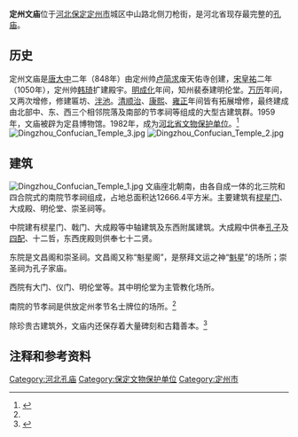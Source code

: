 {{文物保护单位
| 级别 = 全国
| Cat = 河北全国重点文物保护单位
| 省区市 = 河北省
| 图片 = [[File:Dingzhou_Confucian_Temple_4.jpg|220px]]<br><small>定州文庙戟门</small>
| 名称 = 定县文庙
| 编号 = 7-0760-3-058
| 分类 = 古建筑及历史纪念建筑物
| 时代 = 清
| 所在 = [[河北省|河北省]][[定州市|定州市]]
| 登录 = 2013年3月
}}
'''定州文庙'''位于[[河北|河北]][[保定|保定]][[定州市|定州市]]城区中山路北侧刀枪街，是河北省现存最完整的[[孔庙|孔庙]]。

==历史==
定州文庙是[[唐|唐]][[大中_(唐朝)|大中]]二年（848年）由定州帅[[卢简求|卢简求]]废天佑寺创建，[[北宋|宋]][[皇祐|皇祐]]二年（1050年），定州帅[[韩琦|韩琦]]扩建殿宇。[[明|明]][[成化|成化]]年间，知州裴泰建明伦堂。[[万历|万历]]年间，又两次增修，修建匾坊、[[泮池|泮池]]。[[清|清]][[顺治|顺治]]、[[康熙|康熙]]、[[雍正|雍正]]年间皆有拓展增修，最终建成由北部中、东、西三个相邻院落及南部的节孝祠等组成的大型古建筑群。1959年，文庙被辟为定县博物馆。1982年，成为[[河北省文物保护单位|河北省文物保护单位]]。<ref name="lvyou">{{cite web| language =| publisher =河北旅游网| title =历史文化名城——定州| url =http://www.hebeitour.com.cn/lswhmc/?a=dz| author =| date =| accessdate =2009-06-14| deadurl =yes| archiveurl =https://web.archive.org/web/20090702113913/http://www.hebeitour.com.cn/lswhmc/?a=dz| archivedate =2009-07-02}}</ref>
[[File:Dingzhou_Confucian_Temple_3.jpg|thumb]]
[[File:Dingzhou_Confucian_Temple_2.jpg|thumb]]

==建筑==

[[File:Dingzhou_Confucian_Temple_1.jpg|thumb]]
文庙座北朝南，由各自成一体的北三院和四合院式的南院节孝祠组成，占地总面积达12666.4平方米。主要建筑有[[棂星门|棂星门]]、大成殿、明伦堂、崇圣祠等。

中院建有棂星门、戟门、大成殿等中轴建筑及东西附属建筑。大成殿中供奉[[孔子|孔子]]及[[四配|四配]]、十二哲，东西庑殿则供奉七十二贤。

东院是文昌阁和崇圣祠。文昌阁又称“魁星阁”，是祭拜文运之神“[[魁星|魁星]]”的场所；崇圣祠为孔子家庙。

西院有大门、仪门、明伦堂等。其中明伦堂为主管教化场所。

南院的节孝祠是供放定州孝节名士牌位的场所。<ref name="lvyou" />

除珍贵古建筑外，文庙内还保存着大量碑刻和古籍善本。<ref name="shequ">{{cite web| language =| publisher =定县社区服务网| title =文庙| url =http://www.dzsqfw.com/wm.htm| author =| date =| accessdate =2009-06-14| deadurl =yes| archiveurl =https://web.archive.org/web/20150208121337/http://dzsqfw.com/wm.htm| archivedate =2015-02-08}}</ref>

==注释和参考资料==
{{reflist}}

{{河北省境内的孔庙}}
{{河北全国重点文物保护单位}}

[[Category:河北孔庙|Category:河北孔庙]]
[[Category:保定文物保护单位|Category:保定文物保护单位]]
[[Category:定州市|Category:定州市]]